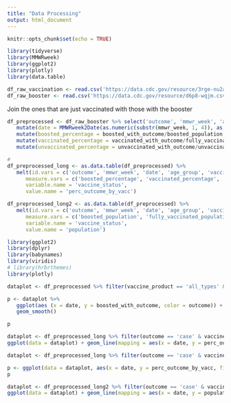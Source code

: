 ```yaml
---
title: "Data Processing"
output: html_document
---
```


```r
knitr::opts_chunk$set(echo = TRUE)
```

```r
library(tidyverse)
library(MMWRweek)
library(ggplot2)
library(plotly)
library(data.table)
```

```r
df_raw_vaccination <- read.csv('https://data.cdc.gov/resource/3rge-nu2a.csv')
df_raw_booster <- read.csv('https://data.cdc.gov/resource/d6p8-wqjm.csv')
```

Join the ones that are just vaccinated with those with the booster 

```r
df_preprocessed <- df_raw_booster %>% select('outcome', 'mmwr_week', 'age_group', 'vaccine_product', 'boosted_with_outcome', 'boosted_population', 'vaccinated_with_outcome', 'fully_vaccinated_population', 'unvaccinated_with_outcome', 'unvaccinated_population') %>%
   mutate(date = MMWRweek2Date(as.numeric(substr(mmwr_week, 1, 4)), as.numeric(substr(mmwr_week, 5, 6)))) %>%
   mutate(boosted_percentage = boosted_with_outcome/boosted_population * 100) %>%
   mutate(vaccinated_percentage = vaccinated_with_outcome/fully_vaccinated_population * 100) %>%
   mutate(unvaccinated_percentage = unvaccinated_with_outcome/unvaccinated_population * 100)
```

```r
# 
df_preprocessed_long <- as.data.table(df_preprocessed) %>% 
   melt(id.vars = c('outcome', 'mmwr_week', 'date', 'age_group', 'vaccine_product'), 
      measure.vars = c('boosted_percentage', 'vaccinated_percentage', 'unvaccinated_percentage'), 
      variable.name = 'vaccine_status', 
      value.name = 'perc_outcome_by_vacc')
```

```r
df_preprocessed_long2 <- as.data.table(df_preprocessed) %>% 
   melt(id.vars = c('outcome', 'mmwr_week', 'date', 'age_group', 'vaccine_product'), 
      measure.vars = c('boosted_population', 'fully_vaccinated_population', 'unvaccinated_percentage'), 
      variable.name = 'vaccine_status', 
      value.name = 'population')
```

```r
library(ggplot2)
library(dplyr)
library(babynames)
library(viridis)
# library(hrbrthemes)
library(plotly)
```

```r
dataplot <- df_preprocessed %>% filter(vaccine_product == 'all_types' & age_group == 'all_ages')

p <- dataplot %>%
   ggplot(aes (x = date, y = boosted_with_outcome, color = outcome)) + 
   geom_smooth()

p

```



```r
dataplot <- df_preprocessed_long %>% filter(outcome == 'case' & vaccine_product == 'all_types' & age_group == 'all_ages')
ggplot(data = dataplot) + geom_line(mapping = aes(x = date, y = perc_outcome_by_vacc, color = vaccine_status))
```

```r
dataplot <- df_preprocessed_long %>% filter(outcome == 'case' & vaccine_product == 'all_types' & age_group == 'all_ages')

p <- ggplot(data = dataplot, aes(x = date, y = perc_outcome_by_vacc, fill = vaccine_status)) + geom_area() + theme(legend.position="none") 
p


```



```r
dataplot <- df_preprocessed_long2 %>% filter(outcome == 'case' & vaccine_product == 'all_types' & age_group == 'all_ages')
ggplot(data = dataplot) + geom_line(mapping = aes(x = date, y = population, color = vaccine_status))
```
